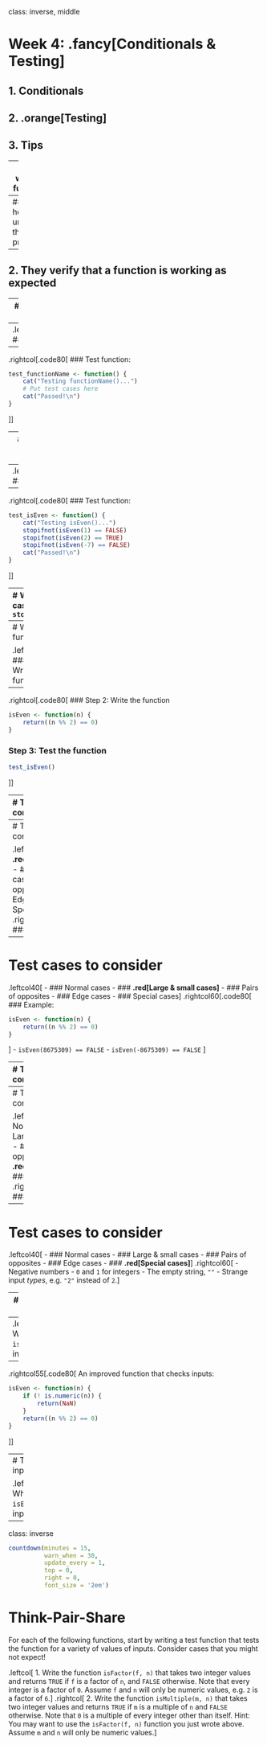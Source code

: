 
class: inverse, middle

# Week 4: .fancy[Conditionals & Testing]

## 1. Conditionals
## 2. .orange[Testing]
## 3. Tips

---
# Why write test functions?
<br>

--
## 1. They help you understand the problem

--
## 2. They verify that a function is working as expected

---
# Test function "syntax"

--
.leftcol[.code80[
### Function:
```r
functionName <- function(arguments) {
    # Do stuff here
    return(something)
}
```
]]
--
.rightcol[.code80[
### Test function:
```r
test_functionName <- function() {
    cat("Testing functionName()...")
    # Put test cases here
    cat("Passed!\n")
}
```
]]

---
# Writing test cases with `stopifnot()`

`stopifnot()` stops the function if whatever is inside the `()` is not `TRUE`.

--
.leftcol[.code80[
### Function:
```r
isEven <- function(n) {
    return((n %% 2) == 0)
}
```
- `isEven(1)` should be `FALSE`
- `isEven(2)` should be `TRUE`
- `isEven(-7)` should be `FALSE`
]]
--
.rightcol[.code80[
### Test function:
```r
test_isEven <- function() {
    cat("Testing isEven()...")
    stopifnot(isEven(1) == FALSE)
    stopifnot(isEven(2) == TRUE)
    stopifnot(isEven(-7) == FALSE)
    cat("Passed!\n")
}
```
]]

---
# Writing test cases with `stopifnot()`

`stopifnot()` stops the function if whatever is inside the `()` is not `TRUE`.

.leftcol[.code80[
### Function:
```r
isEven <- function(n) {
    return((n %% 2) == 0)
}
```
- `isEven(1)` should be `FALSE`
- `isEven(2)` should be `TRUE`
- `isEven(-7)` should be `FALSE`
]]
.rightcol[.code80[
### Test function:
```r
test_isEven <- function() {
    cat("Testing isEven()...")
    stopifnot(isEven(1) == FALSE)
    stopifnot(isEven(2) == TRUE)
    stopifnot(isEven(-7) == FALSE)
    cat("Passed!\n")
}
```
```r
test_isEven()
```
]]

---
# Write the test function _first_!

.leftcol[.code80[
### Step 1: Write the test function
```r
test_isEven <- function() {
    cat("Testing isEven()...")
    stopifnot(isEven(1) == FALSE)
    stopifnot(isEven(2) == TRUE)
    stopifnot(isEven(-7) == FALSE)
    cat("Passed!\n")
}
```
]]
--
.rightcol[.code80[
### Step 2: Write the function
```r
isEven <- function(n) {
    return((n %% 2) == 0)
}
```
### Step 3: Test the function
```r
test_isEven()
```
]]

---
# Test cases to consider

.leftcol40[
- ### Normal cases
- ### Large & small cases
- ### Pairs of opposites
- ### Edge cases
- ### Special cases
]

---
# Test cases to consider

.leftcol40[
- ### **.red[Normal cases]**
- ### Large & small cases
- ### Pairs of opposites
- ### Edge cases
- ### Special cases
]
.rightcol60[.code80[
### Example:
```r
isEven <- function(n) {
    return((n %% 2) == 0)
}
```
]
- `isEven(1) == FALSE`
- `isEven(2) == TRUE`
- `isEven(-7) == FALSE`
]

---
# Test cases to consider

.leftcol40[
- ### Normal cases
- ### **.red[Large & small cases]**
- ### Pairs of opposites
- ### Edge cases
- ### Special cases
]
.rightcol60[.code80[
### Example:
```r
isEven <- function(n) {
    return((n %% 2) == 0)
}
```
]
- `isEven(8675309) == FALSE`
- `isEven(-8675309) == FALSE`
]

---
# Test cases to consider

.leftcol40[
- ### Normal cases
- ### Large & small cases
- ### **.red[Pairs of opposites]**
- ### Edge cases
- ### Special cases
]
.rightcol60[.code80[
### Example:
```r
isEven <- function(n) {
    return((n %% 2) == 0)
}
```
]
Need cases that return both `TRUE` and `FALSE`
- `isEven(52) == TRUE`
- `isEven(53) == FALSE`
]

---
# Test cases to consider

.leftcol40[
- ### Normal cases
- ### Large & small cases
- ### Pairs of opposites
- ### **.red[Edge cases]**
- ### Special cases
]
.rightcol60[.code80[
### Example:
```r
isPositive <- function(n) {
    return(n > 0)
}
```
]
- `isPositive(0.000001) == TRUE`
- `isPositive(0) == FALSE`
- `isPositive(-0.000001) == FALSE`
]

---
# Test cases to consider

.leftcol40[
- ### Normal cases
- ### Large & small cases
- ### Pairs of opposites
- ### Edge cases
- ### **.red[Special cases]**
]
.rightcol60[
- Negative numbers
- `0` and `1` for integers
- The empty string, `""`
- Strange input _types_, e.g. `"2"` instead of `2`.
]

---
# Testing function inputs

--
.leftcol45[.code80[
What if we gave `isEven()` the wrong input type?
```r
isEven <- function(n) {
    return((n %% 2) == 0)
}
```
```r
isEven('42')
```
]]
--
.rightcol55[.code80[
An improved function that checks inputs:
```r
isEven <- function(n) {
    if (! is.numeric(n)) {
        return(NaN)
    }
    return((n %% 2) == 0)
}
```
]]

---
# Testing function inputs

.leftcol45[.code80[
What if we gave `isEven()` the wrong input type?
```r
isEven <- function(n) {
    return((n %% 2) == 0)
}
```
```r
isEven('42')
```
]]
.rightcol55[.code80[
An improved function that checks inputs:
```r
isEven <- function(n) {
    if (! is.numeric(n)) {
        return(NaN)
    }
    return((n %% 2) == 0)
}
```
```r
isEven('42')
isEven(TRUE)
```
]]

---
class: inverse

```r
countdown(minutes = 15,
          warn_when = 30,
          update_every = 1,
          top = 0,
          right = 0,
          font_size = '2em')
```

# Think-Pair-Share

For each of the following functions, start by writing a test function that tests the function for a variety of values of inputs. Consider cases that you might not expect!

.leftcol[
1. Write the function `isFactor(f, n)` that takes two integer values and returns `TRUE` if `f` is a factor of `n`, and `FALSE` otherwise. Note that every integer is a factor of `0`. Assume `f` and `n` will only be numeric values, e.g. `2` is a factor of `6`.
]
.rightcol[
2. Write the function `isMultiple(m, n)` that takes two integer values and returns `TRUE` if `m` is a multiple of `n` and `FALSE` otherwise. Note that `0` is a multiple of every integer other than itself. Hint: You may want to use the `isFactor(f, n)` function you just wrote above. Assume `m` and `n` will only be numeric values.
]
